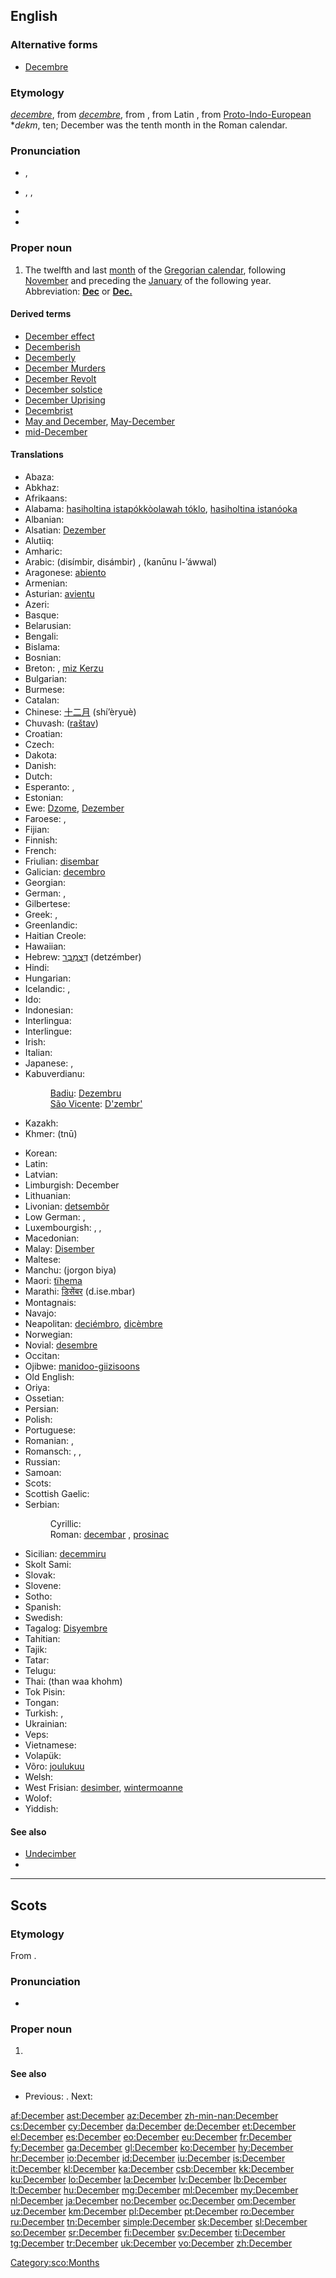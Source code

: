 {{also|december}}
==English==

===Alternative forms===
* [[Decembre]] {{qualifier|obsolete}}

===Etymology===
{{etyl|enm}} ''[[decembre#Middle English|decembre]]'', from {{etyl|fro}} ''[[decembre#Old French|decembre]]'', from {{etyl|la}} {{term|december||tenth month|lang=la}}, from Latin {{term|decem||ten|lang=la}}, from [[Proto-Indo-European]] *''dekm'', ten; December was the tenth month in the Roman calendar.

===Pronunciation===
* {{a|UK}} {{IPA|/dɪˈsɛmbə/}}, {{SAMPA|/dI"sEmb@/}}
* {{a|US}} {{enPR|dĭ-sĕmʹbər}}, {{IPA|/dɪˈsɛmbəɹ/}}, {{SAMPA|/dI"sEmb@r/}}
* {{audio|en-us-December.ogg|Audio (US)}}
* {{rhymes|ɛmbə(r)}}

===Proper noun===
{{en-proper noun|Decembers}}

# The twelfth and last [[month]] of the [[Gregorian calendar]], following [[November]] and preceding the [[January]] of the following year. Abbreviation: '''[[Dec]]''' or '''[[Dec.]]'''

====Derived terms====
* [[December effect]]
* [[Decemberish]]
* [[Decemberly]]
* [[w:Decembermoorden|December Murders]]
* [[w:December Revolt|December Revolt]]
* [[December solstice]]
* [[w:December Revolt|December Uprising]]
* [[Decembrist]]
* [[May and December]], [[May-December]]
* [[mid-December]]

====Translations====
{{trans-top|twelfth month of the Gregorian calendar}}
* Abaza: {{tø|abq|декабрь}}
* Abkhaz: {{Cyrl|[[ҧхынҷкәын]]}} {{IPAchar|(ṗĥənč̤kwən)}}
* Afrikaans: {{t+|af|Desember|xs=Afrikaans}}
* Alabama: [[hasiholtina istapókkòolawah tóklo]], [[hasiholtina istanóoka]]
* Albanian: {{t|sq|dhjetor}}
* Alsatian: [[Dezember]] {{m}}
* Alutiiq: {{tø|ems|Qanim Iralua}}
* Amharic: {{t|am|ዲሴምበር|tr=disembär|sc=Ethi|xs=Amharic}}
* Arabic: {{Arab|[[ديسمبر|دِيسمْبِر]]}} (disímbir, disámbir) {{m}}, {{Arab|[[كانون الاول|کانونُ الأوّلُ]]}} (kanūnu l-’áwwal) {{m}}
* Aragonese: [[abiento]] {{m}}
* Armenian: {{t+|hy|դեկտեմբեր|tr=dektember}}
* Asturian: [[avientu]] {{m}}
* Azeri: {{t+|az|dekabr|xs=Azeri}}
* Basque: {{t+|eu|abendu|xs=Basque}}
* Belarusian: {{t|be|сьнежань|tr=s’nežan’|xs=Belarusian}}
* Bengali: {{t-|bn|ডিসেম্বর|sc=Beng|xs=Bengali}}
* Bislama: {{t|bi|desemba}}
* Bosnian: {{t-|bs|decembar|m}}
* Breton: {{t+|br|Kerzu|xs=Breton}}, [[miz Kerzu]]
* Bulgarian: {{t+|bg|декември|m|tr=dekémvri}}
* Burmese: {{t|my|ဒီဇင်ဘာ|sc=Mymr|tr=dizinba}}
* Catalan: {{t+|ca|desembre|m}}
* Chinese: [[十二月]] (shí’èryuè)
* Chuvash: {{tø|cv|раштав|sc=Cyrl|xs=Chuvash}} ([[raštav]])
* Croatian: {{t+|hr|prosinac|m}}
* Czech: {{t+|cs|prosinec|m}}
* Dakota: {{tø|dak|Wiiakenoŋpa}}
* Danish: {{t+|da|december}}
* Dutch: {{t+|nl|december|m}}
* Esperanto: {{t+|eo|decembro|xs=Esperanto}}, {{t-|eo|Decembro|xs=Esperanto}}
* Estonian: {{t+|et|detsember}}
* Ewe: [[Dzome]], [[Dezember]]
* Faroese: {{t|fo|desember|m}}, {{t|fo|desembur|m}}
* Fijian: {{t|fj|Tiseba}}
* Finnish: {{t+|fi|joulukuu}}
* French: {{t+|fr|décembre|m}}
* Friulian: [[disembar]] {{m}}
* Galician: [[decembro]] {{m}}
* Georgian: {{t-|ka|დეკემბერი|tr=dekemberi|sc=Geor|xs=Georgian}}
* German: {{t+|de|Dezember|m}}, {{t+|de|Julmond|m}}
* Gilbertese: {{tø|gil|Ritembwa|sc=Cyrl}}
* Greek: {{t+|el|Δεκέμβριος|m|tr=Dekémvrios}}, {{t+|el|Δεκέμβρης|m|tr=Dekémvris}}
* Greenlandic: {{t+|kl|Decembari|xs=Greenlandic}}
* Haitian Creole: {{tø|ht|desanm}}
* Hawaiian: {{tø|haw|Kēkēmapa}}
* Hebrew: [[דצמבר|דֶּצֶמְבֶּר]] (detzémber)
* Hindi: {{t+|hi|दिसम्बर|tr=disambar|xs=Hindi}}
* Hungarian: {{t+|hu|december}}
* Icelandic: {{t+|is|desember|m}}, {{t-|is|desembermánuður|m}}
* Ido: {{t|io|decembro}}
* Indonesian: {{t+|id|Desember|xs=Indonesian}}
* Interlingua: {{t|ia|decembre}}
* Interlingue: {{t|ie|decembre}}
* Irish: {{t+|ga|Nollaig|xs=Irish}}
* Italian: {{t+|it|dicembre|m}}
* Japanese: {{t+|ja|十二月|tr=じゅうにがつ, jūnigatsú}}, {{t+|ja|師走|tr=しわす, shiwasu}}
* Kabuverdianu:
*: [[Badiu]]: [[Dezembru]] {{m}}
*: [[São Vicente]]: [[D'zembr']] {{m}}
* Kazakh: {{t|kk|желтоқсан|tr=jeltoqsan|sc=Cyrl}}
* Khmer: {{Khmr|[[ធ្នូ]]}} (tnū)
{{trans-mid}}
* Korean: {{t+|ko|십이월|tr=sibiwol|sc=Kore}}
* Latin: {{t+|la|december}}
* Latvian: {{t+|lv|decembris|m|xs=Latvian}}
* Limburgish: December {{m}}
* Lithuanian: {{t+|lt|gruodis|m|xs=Lithuanian}}
* Livonian: [[detsembõr]]
* Low German: {{t|nds|Dezember|m}}, {{t|nds|Dezembermaand|m}}
* Luxembourgish: , {{t|lb|Dezember|m}}, {{t|lb|Chrëschtmount|m}}
* Macedonian: {{t+|mk|декември|m|tr=dekémvri}}
* Malay: [[Disember]]
* Maltese: {{t-|mt|Diċembru|xs=Maltese}}
* Manchu: (jorgon biya)
* Maori: [[tïhema]]
* Marathi: [[डिसेंबर]] (d.ise.mbar)
* Montagnais: {{tø|moe|pishimuss}}
* Navajo: {{tø|nv|Níłchʼitsoh}}
* Neapolitan: [[deciémbro]], [[dicèmbre]]
* Norwegian: {{t+|no|desember}}
* Novial: [[desembre]]
* Occitan: {{t|oc|decembre|m}}
* Ojibwe: [[manidoo-giizisoons]]
* Old English: {{t-|ang|ærra geola|m|alt=ǣrra ġēola|xs=Old English}}
* Oriya: {{t|or|ଡିସେମ୍ବର|sc=Orya}}
* Ossetian: {{tø|os|декабрь|tr=dekábr’|sc=Cyrl|xs=Ossetian}}
* Persian: {{t-|fa|دسامبر|tr=desâmbr|xs=Persian}}
* Polish: {{t+|pl|grudzień|m}}
* Portuguese: {{t+|pt|dezembro|m}}
* Romanian: {{t+|ro|decembrie}}, {{qualifier|pop}} {{t+|ro|undrea}}
* Romansch: {{t|rm|december|m}}, {{t|rm|dezember|m}}, {{t|rm|schember|m}}
* Russian: {{t+|ru|декабрь|m|tr=dekábr’}}
* Samoan: {{t|sm|tesema}}
* Scots: {{tø|sco|December|xs=Scots}}
* Scottish Gaelic: {{t-|gd|Dùbhlachd|f|xs=Scottish Gaelic}}
* Serbian:
*: Cyrillic: {{t-|sr|децембар|m|sc=Cyrl}}
*: Roman: [[decembar#Serbian|decembar]] {{m}}, [[prosinac]] {{m}}
* Sicilian: [[decemmiru]] {{m}}
* Skolt Sami: {{tø|sms|rosttovmään}}
* Slovak: {{t+|sk|december|m}}
* Slovene: {{t+|sl|december|m}}
* Sotho: {{t|st|Tshitwe|xs=Sotho}}
* Spanish: {{t+|es|diciembre|m}}
* Swedish: {{t+|sv|december}}
* Tagalog: [[Disyembre]]
* Tahitian: {{tø|ty|tītema}}
* Tajik: {{t-|tg|декабр|tr=dekabr|sc=Cyrl|xs=Tajik}}
* Tatar: {{t-|tt|dekäber|xs=Tatar}}
* Telugu: {{t|te|డిసెంబరు|tr=DiseMbaru}}
* Thai: {{Thai|[[ธันวาคม]]}} (than waa khohm)
* Tok Pisin: {{t|tpi|disemba}}
* Tongan: {{t|to|tisema}}
* Turkish: {{t+|tr|aralık}}, {{t|tr|Kanuni Evvel}} {{qualifier|obsolete}}
* Ukrainian: {{t+|uk|грудень|tr=hrúden’|xs=Ukrainian}}
* Veps: {{tø|vep|tal'vku}}
* Vietnamese: {{t+|vi|tháng mười|xs=Vietnamese}}
* Volapük: {{t|vo|dekul}}
* Võro: [[joulukuu]]
* Welsh: {{t+|cy|Rhagfyr|m|xs=Welsh}}
* West Frisian: [[desimber]], [[wintermoanne]]
* Wolof: {{t|wo|Disembar}}
* Yiddish: {{t+|yi|דעצעמבער|m|tr=detsember|sc=Hebr|xs=Yiddish}}
{{trans-bottom}}

====See also====
* [[Undecimber]]<!--see Wikipedia article-->
* {{list|en|Gregorian calendar months}}

----

==Scots==

===Etymology===
From {{etyl|la|sco}} {{term|december||of the tenth month|lang=la}}.

===Pronunciation===
* {{IPA|[ˈdɪzɛmˈbər]|[ˈdɛzɛmˈbər]|lang=sco}}

===Proper noun===
{{sco-proper noun}}

# {{l|en|December}}

====See also====
* {{sense|month}} Previous: {{l|sco|November}}. Next: {{l|sco|Januar}}

[[Category:sco:Months]]

[[af:December]]
[[ast:December]]
[[az:December]]
[[zh-min-nan:December]]
[[cs:December]]
[[cy:December]]
[[da:December]]
[[de:December]]
[[et:December]]
[[el:December]]
[[es:December]]
[[eo:December]]
[[eu:December]]
[[fr:December]]
[[fy:December]]
[[ga:December]]
[[gl:December]]
[[ko:December]]
[[hy:December]]
[[hr:December]]
[[io:December]]
[[id:December]]
[[iu:December]]
[[is:December]]
[[it:December]]
[[kl:December]]
[[ka:December]]
[[csb:December]]
[[kk:December]]
[[ku:December]]
[[lo:December]]
[[la:December]]
[[lv:December]]
[[lb:December]]
[[lt:December]]
[[hu:December]]
[[mg:December]]
[[ml:December]]
[[my:December]]
[[nl:December]]
[[ja:December]]
[[no:December]]
[[oc:December]]
[[om:December]]
[[uz:December]]
[[km:December]]
[[pl:December]]
[[pt:December]]
[[ro:December]]
[[ru:December]]
[[tn:December]]
[[simple:December]]
[[sk:December]]
[[sl:December]]
[[so:December]]
[[sr:December]]
[[fi:December]]
[[sv:December]]
[[ti:December]]
[[tg:December]]
[[tr:December]]
[[uk:December]]
[[vo:December]]
[[zh:December]]